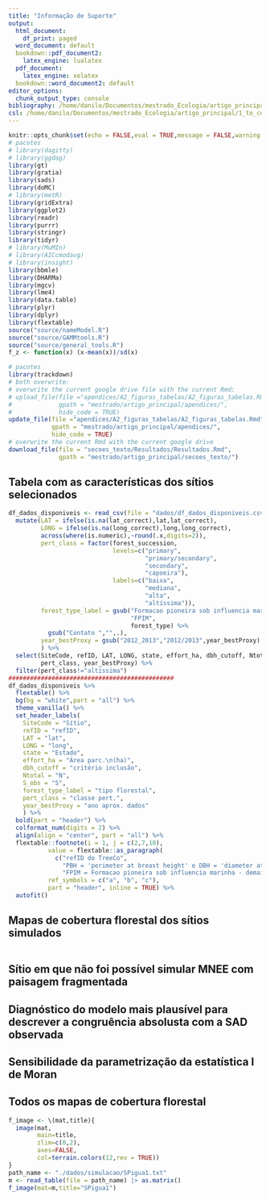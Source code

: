 ```yaml
---
title: "Informação de Suporte"
output:
  html_document:
    df_print: paged
  word_document: default
  bookdown::pdf_document2:
    latex_engine: lualatex
  pdf_document:
    latex_engine: xelatex
  bookdown::word_document2: default
editor_options:
  chunk_output_type: console
bibliography: /home/danilo/Documentos/mestrado_Ecologia/artigo_principal/1_to_compile_dissertacao_EM_USO/resources/citations2.bib
csl: /home/danilo/Documentos/mestrado_Ecologia/artigo_principal/1_to_compile_dissertacao_EM_USO/resources/ecological-monographs.csl
---
```


```r
knitr::opts_chunk$set(echo = FALSE,eval = TRUE,message = FALSE,warning = FALSE,cache=TRUE)
# pacotes
# library(dagitty)
# library(ggdag)
library(gt)
library(gratia)
library(sads)
library(doMC)
# library(metR)
library(gridExtra)
library(ggplot2)
library(readr)
library(purrr)
library(stringr)
library(tidyr)
# library(MuMIn)
# library(AICcmodavg)
# library(insight)
library(bbmle)
library(DHARMa)
library(mgcv)
library(lme4)
library(data.table)
library(plyr)
library(dplyr)
library(flextable)
source("source/nameModel.R")
source("source/GAMMtools.R")
source("source/general_tools.R")
f_z <- function(x) (x-mean(x))/sd(x)
```

```r
# pacotes
library(trackdown)
# both overwrite: 
# overwrite the current google drive file with the current Rmd:
# upload_file(file ="apendices/A2_figuras_tabelas/A2_figuras_tabelas.Rmd",
#             gpath = "mestrado/artigo_principal/apendices/",
#             hide_code = TRUE)
update_file(file ="apendices/A2_figuras_tabelas/A2_figuras_tabelas.Rmd",
            gpath = "mestrado/artigo_principal/apendices/",
            hide_code = TRUE)
# overwrite the current Rmd with the current google drive 
download_file(file = "secoes_texto/Resultados/Resultados.Rmd",
              gpath = "mestrado/artigo_principal/secoes_texto/")
```


## Tabela com as características dos sítios selecionados

```r
df_dados_disponiveis <- read_csv(file = "dados/df_dados_disponiveis.csv") %>% 
  mutate(LAT = ifelse(is.na(lat_correct),lat,lat_correct),
         LONG = ifelse(is.na(long_correct),long,long_correct),
         across(where(is.numeric),~round(.x,digits=2)),
         pert_class = factor(forest_succession,
                             levels=c("primary",
                                      "primary/secondary",
                                      "secondary",
                                      "capoeira"),
                             labels=c("baixa",
                                      "mediana",
                                      "alta",
                                      "altíssima")),
         forest_type_label = gsub("Formacao pioneira sob influencia marinha",
                                  "FPIM",
                                  forest_type) %>% 
           gsub("Contato ","",.),
         year_bestProxy = gsub("2012_2013","2012/2013",year_bestProxy)
         ) %>% 
  select(SiteCode, refID, LAT, LONG, state, effort_ha, dbh_cutoff, Ntotal, S_obs, forest_type_label,
         pert_class, year_bestProxy) %>% 
  filter(pert_class!="altíssima")
##############################################
df_dados_disponiveis %>%
  flextable() %>%
  bg(bg = "white",part = "all") %>%
  theme_vanilla() %>%
  set_header_labels(
    SiteCode = "Sítio",
    refID = "refID",
    LAT = "lat",
    LONG = "long",
    state = "Estado",
    effort_ha = "Área parc.\n(ha)",
    dbh_cutoff = "critério inclusão",
    Ntotal = "N",
    S_obs = "S",
    forest_type_label = "tipo florestal",
    pert_class = "classe pert.",
    year_bestProxy = "ano aprox. dados"
    ) %>%
  bold(part = "header") %>%
  colformat_num(digits = 2) %>%
  align(align = "center", part = "all") %>%
  flextable::footnote(i = 1, j = c(2,7,10),
           value = flextable::as_paragraph(
             c("refID do TreeCo",
               "PBH = 'perimeter at breast height' e DBH = 'diameter at breast height",
               "FPIM = Formacao pioneira sob influencia marinha - demais tipos são o padrão TreeCo")),
           ref_symbols = c("a", "b", "c"),
           part = "header", inline = TRUE) %>% 
  autofit()
```

## Mapas de cobertura florestal dos sítios simulados

```r

```



## Sítio em que não foi possível simular MNEE com paisagem fragmentada

## Diagnóstico do modelo mais plausível para descrever a congruência absolusta com a SAD observada

## Sensibilidade da parametrização da estatística I de Moran

## Todos os mapas de cobertura florestal

```r
f_image <- \(mat,title){
  image(mat,
        main=title,
        zlim=c(0,2),
        axes=FALSE,
        col=terrain.colors(12,rev = TRUE))
}
path_name <- "./dados/simulacao/SPigua1.txt"
m <- read_table(file = path_name) |> as.matrix()
f_image(mat=m,title="SPigua1")
```

